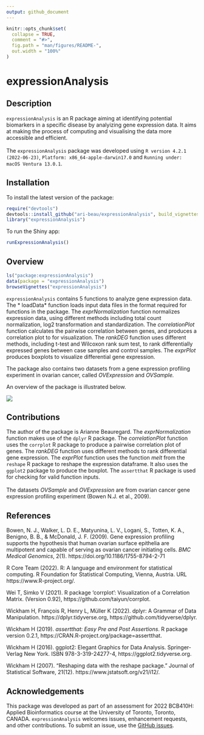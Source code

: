 ```yaml
---
output: github_document
---
```


```r
knitr::opts_chunk$set(
  collapse = TRUE,
  comment = "#>",
  fig.path = "man/figures/README-",
  out.width = "100%"
)
```
# expressionAnalysis

## Description

`expressionAnalysis` is an R package aiming at identifying potential biomarkers
in a specific disease by analyizing gene expression data. It aims at making the
process of computing and visualising the data more accessible and efficient. 
<br>
<br>
The `expressionAnalysis` package was developed using `R version 4.2.1 (2022-06-23)`, 
`Platform: x86_64-apple-darwin17.0` and `Running under: macOS Ventura 13.0.1`.



## Installation

To install the latest version of the package:
``` r
require("devtools")
devtools::install_github("ari-beau/expressionAnalysis", build_vignettes = TRUE)
library("expressionAnalysis")
```
To run the Shiny app:
``` r
runExpressionAnalysis()
```


## Overview

``` r
ls("package:expressionAnalysis")
data(package = "expressionAnalysis") 
browseVignettes("expressionAnalysis")
```
`expressionAnalysis` contains 5 functions to analyze gene expression data. The
* loadData* function loads input data files in the format required for functions 
in the package. The *exprNormalization* function normalizes expression data, 
using different methods including total count normalization, log2 transformation 
and standardization. The *correlationPlot* function calculates the pairwise 
correlation between genes, and produces a correlation plot to for visualization. 
The *rankDEG* function uses different methods, including t-test and Wilcoxon 
rank sum test, to rank differentially expressed genes between case samples and 
control samples. The *exprPlot* produces boxplots to visualize differential gene 
expression.

The package also contains two datasets from a gene expression profiling 
experiment in ovarian cancer, called *OVExpression* and *OVSample.* 

An overview of the package is illustrated below.

![](./inst/extdata/image1.png)


## Contributions

The author of the package is Arianne Beauregard. The *exprNormalization* 
function makes use of the `dplyr` R package. The *correlationPlot* function 
uses the `corrplot` R package to produce a pairwise correlation plot of genes. 
The *rankDEG* function uses different methods to rank differential gene
expression. The *exprPlot*
function uses the function *melt* from the `reshape` R package to reshape the 
expression dataframe. It also uses the `ggplot2` package to produce the boxplot. 
The `assertthat` R package is used for checking for valid function inputs.
<br>
<br>
The datasets *OVSample* and *OVExpression* are from ovarian cancer gene 
expression profiling experiment (Bowen N.J. et al., 2009).

## References

Bowen, N. J., Walker, L. D. E., Matyunina, L. V., Logani, S., Totten, K. A., Benigno, B. B., &amp; McDonald, J. F. (2009). Gene expression profiling supports the hypothesis that human ovarian surface epithelia are multipotent and capable of serving as ovarian cancer initiating cells. *BMC Medical Genomics*, 2(1). https://doi.org/10.1186/1755-8794-2-71 

R Core Team (2022). R: A language and environment for statistical computing. R Foundation for
Statistical Computing, Vienna, Austria. URL https://www.R-project.org/.

Wei T, Simko V (2021). R package 'corrplot': Visualization of a Correlation Matrix. (Version 0.92), https://github.com/taiyun/corrplot.

Wickham H, François R, Henry L, Müller K (2022). dplyr: A Grammar of Data Manipulation. https://dplyr.tidyverse.org, https://github.com/tidyverse/dplyr.

Wickham H (2019). _assertthat: Easy Pre and Post Assertions_. R package version 0.2.1,
https://CRAN.R-project.org/package=assertthat.

Wickham H (2016). ggplot2: Elegant Graphics for Data Analysis. Springer-Verlag New York. ISBN 978-3-319-24277-4, https://ggplot2.tidyverse.org.

Wickham H (2007). “Reshaping data with the reshape package.” Journal of Statistical Software, 21(12). https://www.jstatsoft.org/v21/i12/.




## Acknowledgements

This package was developed as part of an assessment for 2022 BCB410H: Applied Bioinformatics course at the University of Toronto, Toronto, CANADA. `expressionAnalysis` welcomes issues, enhancement requests, and other contributions. To submit an issue, use the [GitHub issues](https://github.com/ari-beau/expressionAnalysis/issues).
